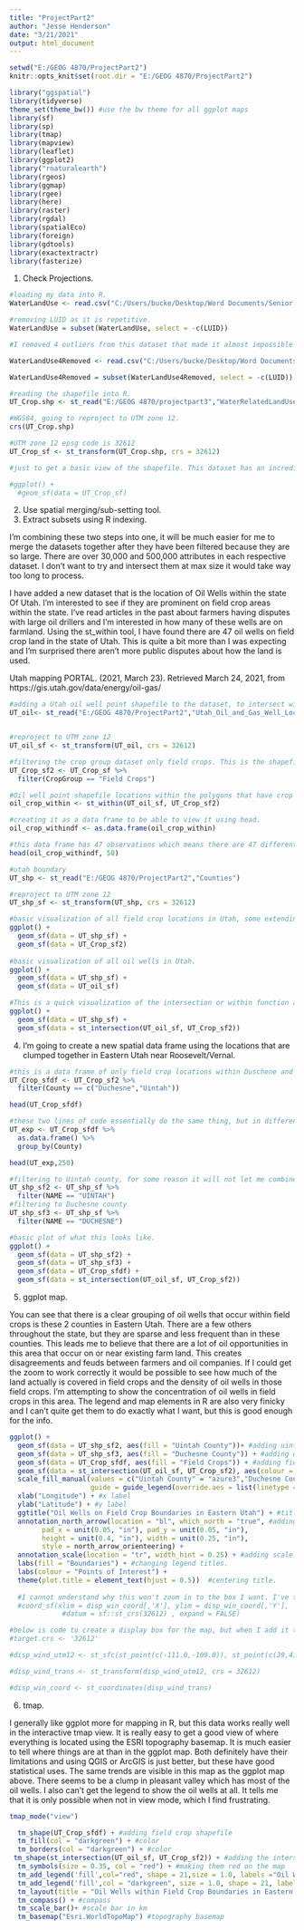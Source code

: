 ---
title: "ProjectPart2"
author: "Jesse Henderson"
date: "3/21/2021"
output: html_document
---

```{r setup, include=FALSE}
setwd("E:/GEOG 4870/ProjectPart2")
knitr::opts_knit$set(root.dir = "E:/GEOG 4870/ProjectPart2")

library("ggspatial")
library(tidyverse)
theme_set(theme_bw()) #use the bw theme for all ggplot maps
library(sf)
library(sp)
library(tmap)
library(mapview)
library(leaflet)
library(ggplot2)
library("rnaturalearth")
library(rgeos)
library(ggmap)
library(rgee)
library(here)
library(raster)
library(rgdal)
library(spatialEco)
library(foreign)
library(gdtools)
library(exactextractr)
library(fasterize)
```
1. Check Projections.

```{r}
#loading my data into R.
WaterLandUse <- read.csv("C:/Users/bucke/Desktop/Word Documents/Senior Year/GEOG 4870\\Utah_Water_Related_Land_Use.csv", header = TRUE)

#removing LUID as it is repetitive.
WaterLandUse = subset(WaterLandUse, select = -c(LUID))

#I removed 4 outliers from this dataset that made it almost impossible to view anything. Even with those removals I might need to go even smaller. This dataset is massive and probably needs some trimming down. I might need to focus only on certain acreages under a certain size. This doesn't mean the data isn't important, it means it doesn't fit this context. In the outliers removed plot more than half the data is still bunched too closely together to view anythning meaningful. 

WaterLandUse4Removed <- read.csv("C:/Users/bucke/Desktop/Word Documents/Senior Year/GEOG 4870\\Utah_Water_Related_Land_Use_4_outliers_removed.csv", header = TRUE)

WaterLandUse4Removed = subset(WaterLandUse4Removed, select = -c(LUID))

#reading the shapefile into R.
UT_Crop.shp <- st_read("E:/GEOG 4870/projectpart3","WaterRelatedLandUse")

#WGS84, going to reproject to UTM zone 12. 
crs(UT_Crop.shp)

#UTM zone 12 epsg code is 32612
UT_Crop_sf <- st_transform(UT_Crop.shp, crs = 32612)

#just to get a basic view of the shapefile. This dataset has an incredibly large amount of shapefiles, it took probably 10 minutes to load the image in. I'm going to trim it down and then intersect it with another dataset. This is way too much data to work with. I have commented this section out because it takes a very long time to load as there are thousands of shapefiles. 

#ggplot() +
  #geom_sf(data = UT_Crop_sf)
```



2. Use spatial merging/sub-setting tool.
3. Extract subsets using R indexing. 

I'm combining these two steps into one, it will be much easier for me to merge the datasets together after they have been filtered because they are so large. There are over 30,000 and 500,000 attributes in each respective dataset. I don't want to try and intersect them at max size it would take way too long to process.

I have added a new dataset that is the location of Oil Wells within the state Of Utah. I'm interested to see if they are prominent on field crop areas within the state. I've read articles in the past about farmers having disputes with large oil drillers and I'm interested in how many of these wells are on farmland. Using the st_within tool, I have found there are 47 oil wells on field crop land in the state of Utah. This is quite a bit more than I was expecting and I'm surprised there aren't more public disputes about how the land is used. 

Utah mapping PORTAL. (2021, March 23). Retrieved March 24, 2021, from https://gis.utah.gov/data/energy/oil-gas/

```{r}

#adding a Utah oil well point shapefile to the dataset, to intersect with the existing crop group shapefile. 
UT_oil<- st_read("E:/GEOG 4870/ProjectPart2","Utah_Oil_and_Gas_Well_Locations")


#reproject to UTM zone 12
UT_oil_sf <- st_transform(UT_oil, crs = 32612)

#filtering the crop group dataset only field crops. This is the shapefile dataset not the .csv dataset. 
UT_Crop_sf2 <- UT_Crop_sf %>%
  filter(CropGroup == "Field Crops")

#Oil well point shapefile locations within the polygons that have crop groupings of "Field Crops" is what this st function is doing. 
oil_crop_within <- st_within(UT_oil_sf, UT_Crop_sf2)

#creating it as a data frame to be able to view it using head.
oil_crop_withindf <- as.data.frame(oil_crop_within)

#this data frame has 47 observations which means there are 47 different oil wells completely located within areas that are considered "Field Crops". This would be areas like corn or alfalfa. 
head(oil_crop_withindf, 50)

#utah boundary
UT_shp <- st_read("E:/GEOG 4870/ProjectPart2","Counties")

#reproject to UTM zone 12
UT_shp_sf <- st_transform(UT_shp, crs = 32612)

#basic visualization of all field crop locations in Utah, some extending outward into Idaho and COlorado. 
ggplot() +
  geom_sf(data = UT_shp_sf) +
  geom_sf(data = UT_Crop_sf2)
  
#basic visualization of all oil wells in Utah. 
ggplot() +
  geom_sf(data = UT_shp_sf) +
  geom_sf(data = UT_oil_sf)

#This is a quick visualization of the intersection or within function above. Intersection and within are technically the same thing in this example. Since within examines the points within a polygon and intersection examines points intersecting a polygon they are the same thing unless a point is half on and half off of a polygon. They are not, I double checked this in ArcGIS Pro just to be sure I could use intersection here. This plot shows the locations that oil wells are located on field crops. The points are a bit zoomed out, there are a few on top of each other in the Eastern half of the state. 
ggplot() +
  geom_sf(data = UT_shp_sf) +
  geom_sf(data = st_intersection(UT_oil_sf, UT_Crop_sf2))
```



4. I'm going to create a new spatial data frame using the locations that are clumped together in Eastern Utah near Roosevelt/Vernal. 

```{r}
#this is a data frame of only field crop locations within Duschene and Uintah county which are the two counties above that are in the area of interest in Eastern Utah. 
UT_Crop_sfdf <- UT_Crop_sf2 %>%
  filter(County == c("Duchesne","Uintah"))

head(UT_Crop_sfdf)

#these two lines of code essentially do the same thing, but in different ways. This is much cleaner than the above way. 
UT_exp <- UT_Crop_sfdf %>%
  as.data.frame() %>%
  group_by(County)

head(UT_exp,250)

#filtering to Uintah county, for some reason it will not let me combine the two together. I had to make separate names for each. When I combined the two it came back with 0 variables. 
UT_shp_sf2 <- UT_shp_sf %>%
  filter(NAME == "UINTAH")
#filtering to Duchesne county
UT_shp_sf3 <- UT_shp_sf %>%
  filter(NAME == "DUCHESNE")

#basic plot of what this looks like. 
ggplot() +
  geom_sf(data = UT_shp_sf2) +
  geom_sf(data = UT_shp_sf3) +
  geom_sf(data = UT_Crop_sfdf) +
  geom_sf(data = st_intersection(UT_oil_sf, UT_Crop_sf2))
```



5. ggplot map.

  You can see that there is a clear grouping of oil wells that occur within field crops is these 2 counties in Eastern Utah. There are a few others throughout the state, but they are sparse and less frequent than in these counties. This leads me to believe that there are a lot of oil opportunities in this area that occur on or near existing farm land. This creates disagreements and feuds between farmers and oil companies. If I could get the zoom to work correctly it would be possible to see how much of the land actually is covered in field crops and the density of oil wells in those field crops. I'm attempting to show the concentration of oil wells in field crops in this area. The legend and map elements in R are also very finicky and I can't quite get them to do exactly what I want, but this is good enough for the info. 
```{r}
ggplot() +
  geom_sf(data = UT_shp_sf2, aes(fill = "Uintah County"))+ #adding uintah shapefile
  geom_sf(data = UT_shp_sf3, aes(fill = "Duchesne County")) + #adding duchesne shapefile
  geom_sf(data = UT_Crop_sfdf, aes(fill = "Field Crops")) + #adding field crop shapefile
  geom_sf(data = st_intersection(UT_oil_sf, UT_Crop_sf2), aes(colour = "Oil Wells"), show.legend = "point") + #adding the oil well intersection
  scale_fill_manual(values = c("Uintah County" = "azure3","Duchesne County" = "azure3","Field Crops" = "blue"), #recoloring the legend
                    guide = guide_legend(override.aes = list(linetype = "blank", shape = NA))) + 
  xlab("Longitude") + #x label
  ylab("Latitude") + #y label 
  ggtitle("Oil Wells on Field Crop Boundaries in Eastern Utah") + #title
  annotation_north_arrow(location = "bl", which_north = "true", #adding north arrow to bottom left.
        pad_x = unit(0.05, "in"), pad_y = unit(0.05, "in"),
        height = unit(0.4, "in"), width = unit(0.25, "in"),
        style = north_arrow_orienteering) +
  annotation_scale(location = "tr", width_hint = 0.25) + #adding scale to top right. 
  labs(fill = "Boundaries") + #changing legend titles.
  labs(colour = "Points of Interest") +
  theme(plot.title = element_text(hjust = 0.5))  #centering title.
  
  #I cannot understand why this won't zoom in to the box I want. I've tried everything I can think of. I'm trying to zoom it to the polygons. 
  #coord_sf(xlim = disp_win_coord[,'X'], ylim = disp_win_coord[,'Y'],
             #datum = sf::st_crs(32612) , expand = FALSE)

#below is code to create a display box for the map, but when I add it to ggplot it goes to a blank plot.                                    
#target.crs <- '32612'

#disp_wind_utm12 <- st_sfc(st_point(c(-111.0,-109.0)), st_point(c(39,41)), crs = 32612)

#disp_wind_trans <- st_transform(disp_wind_utm12, crs = 32612)

#disp_win_coord <- st_coordinates(disp_wind_trans)
```



6. tmap.

I generally like ggplot more for mapping in R, but this data works really well in the interactive tmap view. It is really easy to get a good view of where everything is located using the ESRI topography basemap. It is much easier to tell where things are at than in the ggplot map. Both definitely have their limitations and using QGIS or ArcGIS is just better, but these have good statistical uses. The same trends are visible in this map as the ggplot map above. There seems to be a clump in pleasant valley which has most of the oil wells. I also can't get the legend to show the oil wells at all. It tells me that it is only possible when not in view mode, which I find frustrating. 

```{r}
tmap_mode("view")

  tm_shape(UT_Crop_sfdf) + #adding field crop shapefile
  tm_fill(col = "darkgreen") + #color
  tm_borders(col = "darkgreen") + #color
 tm_shape(st_intersection(UT_oil_sf, UT_Crop_sf2)) + #adding the intersected oil wells to the map
  tm_symbols(size = 0.35, col = "red") + #making them red on the map
  tm_add_legend('fill',col="red", shape = 21,size = 1.0, labels ="Oil Wells") + #creating what is supposed to be a legend that doesn't show up
  tm_add_legend('fill',col = "darkgreen", size = 1.0, shape = 21, labels = "Field Crops") + #legend key for field crops
  tm_layout(title = "Oil Wells within Field Crop Boundaries in Eastern Utah") + #title
  tm_compass() + #compass
  tm_scale_bar()+ #scale bar in km
  tm_basemap("Esri.WorldTopoMap") #topography basemap
```